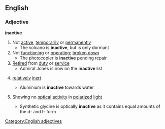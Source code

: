 ==English==
===Adjective===
'''inactive'''
#Not [[active]], [[temporarily]] or [[permanently]]
#* The volcano is '''inactive''', but is only dormant
#Not [[functioning]] or [[operating]]; [[broken down]]
#* The photocopier is '''inactive''' pending repair
#[[Retired]] from [[duty]] or [[service]]
#* Admiral Jones is now on the '''inactive''' list
#{{chemistry}} [[relatively]] [[inert]]
#* Aluminium is '''inactive''' towards water
#{{physics}} Showing no [[optical]] [[activity]] in [[polarized]] [[light]]
#* Synthetic glycine is optically '''inactive''' as it contains equal amounts of the d- and l- form
[[Category:English adjectives]]